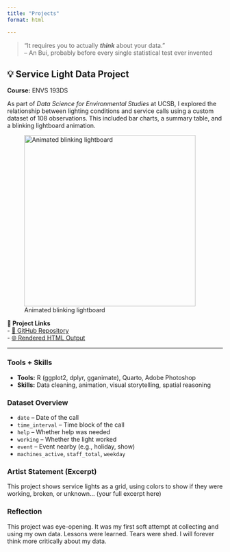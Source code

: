 ```yaml
---
title: "Projects"
format: html

---
```


> "It requires you to actually ***think*** about your data."  
> – An Bui, probably before every single statistical test ever invented

## 💡 Service Light Data Project

**Course:** ENVS 193DS  

As part of *Data Science for Environmental Studies* at UCSB, I explored the relationship between lighting conditions and service calls using a custom dataset of 108 observations. This included bar charts, a summary table, and a blinking lightboard animation.

![Animated blinking lightboard](media/blinking_lights.gif){width=400px .center}

**🔗 Project Links**  
- [📁 GitHub Repository](https://github.com/RebeccaLMartinez/ENVS-193DS_homework-03)  
- [🌐 Rendered HTML Output](https://rebeccalmartinez.github.io/ENVS-193DS_homework-03/code/ENVS-193DS_homework-03.html)

---

::: {.details}
### Tools + Skills
- **Tools:** R (ggplot2, dplyr, gganimate), Quarto, Adobe Photoshop  
- **Skills:** Data cleaning, animation, visual storytelling, spatial reasoning
:::

::: {.details}
### Dataset Overview
- `date` – Date of the call  
- `time_interval` – Time block of the call  
- `help` – Whether help was needed  
- `working` – Whether the light worked  
- `event` – Event nearby (e.g., holiday, show)  
- `machines_active`, `staff_total`, `weekday`
:::

::: {.details}
### Artist Statement (Excerpt)
This project shows service lights as a grid, using colors to show if they were working, broken, or unknown... (your full excerpt here)
:::

::: {.details}
### Reflection
This project was eye-opening. It was my first soft attempt at collecting and using my own data. Lessons were learned. Tears were shed. I will forever think more critically about my data.
:::
